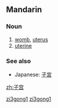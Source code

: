 {{zh-forms|[[子]][[宫]]|[[子宮]]}}
==Mandarin==

===Noun===
{{cmn-noun|s|pin=zǐgōng|pint=zi3gong1|tra=子宮|sim=子宫|rs=子00}}

# [[womb]], [[uterus]]
# [[uterine]]

===See also===
*Japanese: [[子宮]]

[[Category:zh-cn:Anatomy|zi3gong1]]
[[Category:zh-cn:Obstetrics|zi3gong1]]

[[zh:子宫]]